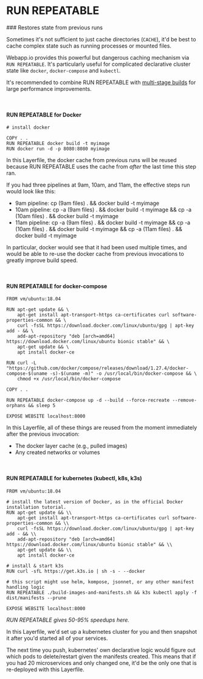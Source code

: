 # RUN REPEATABLE
<div className="section-spacing"></div>
### Restores state from previous runs

Sometimes it's not sufficient to just cache directories (`CACHE`), it'd be best to cache complex state such as running processes or mounted files.

Webapp.io provides this powerful but dangerous caching mechanism via `RUN REPEATABLE`. It's particularly useful for complicated declarative cluster state like `docker`, `docker-compose` and `kubectl`.

It's recommended to combine RUN REPEATABLE with [multi-stage builds](https://docs.docker.com/develop/develop-images/multistage-build/) for large performance improvements.

<br />
<div className="section-spacing"></div>

#### RUN REPEATABLE for Docker

```Layerfile
# install docker

COPY . .
RUN REPEATABLE docker build -t myimage
RUN docker run -d -p 8080:8080 myimage
```

In this Layerfile, the docker cache from previous runs will be reused because RUN REPEATABLE uses the cache from *after* the last time this step ran.

If you had three pipelines at 9am, 10am, and 11am, the effective steps run would look like this:

- 9am pipeline: cp (9am files) . && docker build -t myimage
- 10am pipeline: cp -a (9am files) . && docker build -t myimage && cp -a (10am files) . && docker build -t myimage
- 11am pipeline: cp -a (9am files) . && docker build -t myimage && cp -a (10am files) . && docker build -t myimage && cp -a (11am files) . && docker build -t myimage

In particular, docker would see that it had been used multiple times, and would be able to re-use the docker cache from previous invocations to greatly improve build speed.

<br />
<div className="section-spacing"></div>

#### RUN REPEATABLE for docker-compose

```Layerfile
FROM vm/ubuntu:18.04

RUN apt-get update && \
    apt-get install apt-transport-https ca-certificates curl software-properties-common && \
    curl -fsSL https://download.docker.com/linux/ubuntu/gpg | apt-key add - && \
    add-apt-repository "deb [arch=amd64] https://download.docker.com/linux/ubuntu bionic stable" && \
    apt-get update && \
    apt install docker-ce

RUN curl -L "https://github.com/docker/compose/releases/download/1.27.4/docker-compose-$(uname -s)-$(uname -m)" -o /usr/local/bin/docker-compose && \
    chmod +x /usr/local/bin/docker-compose

COPY . .

RUN REPEATABLE docker-compose up -d --build --force-recreate --remove-orphans && sleep 5

EXPOSE WEBSITE localhost:8000
```

In this Layerfile, all of these things are reused from the moment immediately after the previous invocation:
- The docker layer cache (e.g., pulled images)
- Any created networks or volumes

<br />
<div className="section-spacing"></div>

#### RUN REPEATABLE for kubernetes (kubectl, k8s, k3s)

```Layerfile
FROM vm/ubuntu:18.04

# install the latest version of Docker, as in the official Docker installation tutorial.
RUN apt-get update && \\
    apt-get install apt-transport-https ca-certificates curl software-properties-common && \\
    curl -fsSL https://download.docker.com/linux/ubuntu/gpg | apt-key add - && \\
    add-apt-repository "deb [arch=amd64] https://download.docker.com/linux/ubuntu bionic stable" && \\
    apt-get update && \\
    apt install docker-ce

# install & start k3s
RUN curl -sfL https://get.k3s.io | sh -s - --docker

# this script might use helm, kompose, jsonnet, or any other manifest handling logic
RUN REPEATABLE ./build-images-and-manifests.sh && k3s kubectl apply -f dist/manifests --prune

EXPOSE WEBSITE localhost:8000
```

*RUN REPEATABLE gives 50-95% speedups here.*

In this Layerfile, we'd set up a kubernetes cluster for you and then snapshot it after you'd started all of your services.

The next time you push, kubernetes' own declarative logic would figure out which pods to delete/restart given the manifests created.
This means that if you had 20 microservices and only changed one, it'd be the only one that is re-deployed with this Layerfile.

<br />
